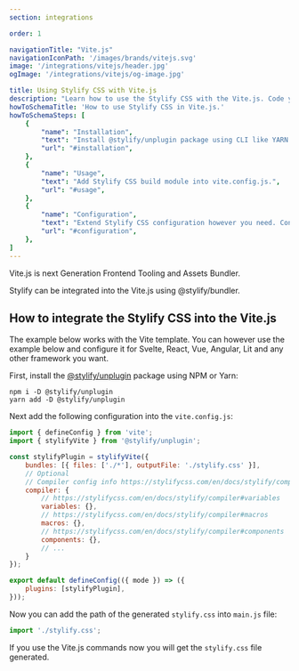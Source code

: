 ```yaml
---
section: integrations

order: 1

navigationTitle: "Vite.js"
navigationIconPath: '/images/brands/vitejs.svg'
image: '/integrations/vitejs/header.jpg'
ogImage: '/integrations/vitejs/og-image.jpg'

title: Using Stylify CSS with Vite.js
description: "Learn how to use the Stylify CSS with the Vite.js. Code your website faster with Stylify CSS and Vite.js."
howToSchemaTitle: 'How to use Stylify CSS in Vite.js.'
howToSchemaSteps: [
	{
		"name": "Installation",
		"text": "Install @stylify/unplugin package using CLI like YARN or NPM.",
		"url": "#installation",
	},
	{
		"name": "Usage",
		"text": "Add Stylify CSS build module into vite.config.js.",
		"url": "#usage",
	},
	{
		"name": "Configuration",
		"text": "Extend Stylify CSS configuration however you need. Configure variables, components, custom selectors and a lot more.",
		"url": "#configuration",
	},
]
---
```


Vite.js is next Generation Frontend Tooling and Assets Bundler.

Stylify can be integrated into the Vite.js using @stylify/bundler.

<StackBlitzLink link="stylify-vite-example" />

## How to integrate the Stylify CSS into the Vite.js

The example below works with the Vite template. You can however use the example below and configure it for Svelte, React, Vue, Angular, Lit and any other framework you want.

First, install the [@stylify/unplugin](/en/docs/unplugin) package using NPM or Yarn:

```
npm i -D @stylify/unplugin
yarn add -D @stylify/unplugin
```

Next add the following configuration into the `vite.config.js`:

```javascript
import { defineConfig } from 'vite';
import { stylifyVite } from '@stylify/unplugin';

const stylifyPlugin = stylifyVite({
	bundles: [{ files: ['./*'], outputFile: './stylify.css' }],
	// Optional
	// Compiler config info https://stylifycss.com/en/docs/stylify/compiler#configuration
	compiler: {
		// https://stylifycss.com/en/docs/stylify/compiler#variables
		variables: {},
		// https://stylifycss.com/en/docs/stylify/compiler#macros
		macros: {},
		// https://stylifycss.com/en/docs/stylify/compiler#components
		components: {},
		// ...
	}
});

export default defineConfig(({ mode }) => ({
	plugins: [stylifyPlugin],
}));
```

Now you can add the path of the generated `stylify.css` into `main.js` file:

```javascript
import './stylify.css';
```

If you use the Vite.js commands now you will get the `stylify.css` file generated.

<WhereToNext />
